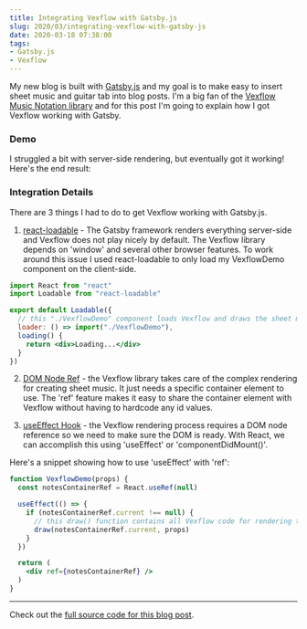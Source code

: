 ```yaml
---
title: Integrating Vexflow with Gatsby.js
slug: 2020/03/integrating-vexflow-with-gatsby-js
date: 2020-03-18 07:38:00
tags:
- Gatsby.js
- Vexflow
---
```



My new blog is built with [Gatsby.js](https://www.gatsbyjs.org/) and my goal is to make easy to insert
sheet music and guitar tab into blog posts. I'm a big fan of the [Vexflow Music Notation library](https://vexflow.com/)
and for this post I'm going to explain how I got Vexflow working with Gatsby.

### Demo

I struggled a bit with server-side rendering, but eventually got it working! Here's the end result:

<VexflowDemo width="700" height="180" />

### Integration Details

There are 3 things I had to do to get Vexflow working with Gatsby.js.

1. [react-loadable](https://github.com/jamiebuilds/react-loadable) - The Gatsby framework renders everything
  server-side and Vexflow does not play nicely by default. The Vexflow library depends on 'window' and several
  other browser features. To work around this issue I used react-loadable to only load my VexflowDemo component on the client-side.

  ```jsx
  import React from "react"
  import Loadable from "react-loadable"

  export default Loadable({
    // this "./VexflowDemo" component loads Vexflow and draws the sheet music
    loader: () => import("./VexflowDemo"),
    loading() {
      return <div>Loading...</div>
    }
  })
  ```

2. [DOM Node Ref](https://reactjs.org/docs/refs-and-the-dom.html) - the Vexflow library takes care of the complex
  rendering for creating sheet music. It just needs a specific container element to use. The 'ref' feature makes it easy to
  share the container element with Vexflow without having to hardcode any id values.

3. [useEffect Hook](https://reactjs.org/docs/hooks-effect.html) - the Vexflow rendering process requires
  a DOM node reference so we need to make sure the DOM is ready. With React, we can accomplish this using 'useEffect' or 'componentDidMount()'.

Here's a snippet showing how to use 'useEffect' with 'ref':

```jsx
function VexflowDemo(props) {
  const notesContainerRef = React.useRef(null)

  useEffect(() => {
    if (notesContainerRef.current !== null) {
      // this draw() function contains all Vexflow code for rendering the sheet music
      draw(notesContainerRef.current, props)
    }
  })

  return (
    <div ref={notesContainerRef} />
  )
}
```

<hr />

Check out the [full source code for this blog post](https://github.com/gregjopa/gregjopa.github.io/tree/source/content/posts/integrating-vexflow-with-gatsby-js).
